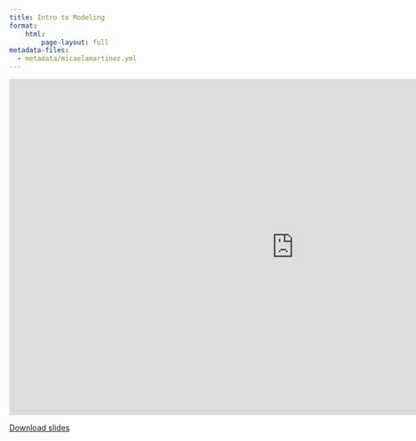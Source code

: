 ```yaml
---
title: Intro to Modeling
format:
    html:
        page-layout: full
metadata-files:
  - metadata/micaelamartinez.yml
---
```


```{=html}
<iframe class="slide-deck" src="https://docs.google.com/presentation/d/e/2PACX-1vRMvGQzKRYf2CKFdeTJI9seM_CF7ZcJO9aUUFVuePk9BJ78OnIoM1211BBsGbHYiA/embed?start=false&loop=false&delayms=3000" frameborder="0" width="1023" height="606" allowfullscreen="true" mozallowfullscreen="true" webkitallowfullscreen="true"></iframe>
```

[Download slides](./slides/L01_Intro-to-modeling.pdf)
